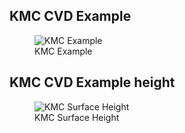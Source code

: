 ## KMC CVD Example {auto-animate=true}

![KMC Example](figures/KMC_CVD_12x12_1000.gif){#fig-kmc-cvd-example}

## KMC CVD Example height

![KMC Surface Height](figures/KMC_CVD_12x12_1000_surface_height.svg){#fig-kmc-cvd-example-height}